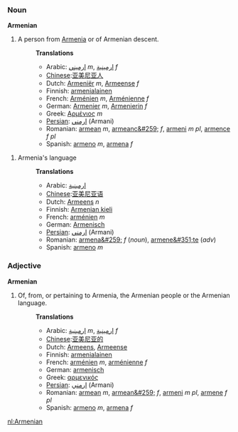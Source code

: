===Noun===
'''Armenian'''
#A person from [[Armenia]] or of Armenian descent.
#:'''Translations'''
#:*Arabic: [[ارميني]] ''m'', [[ارمينية]] ''f''
#:*[[Chinese]]:[[亚美尼亚人]]
#:*Dutch: [[Armeniër]] ''m'', [[Armeense]] ''f''
#:*Finnish: [[armenialainen]]
#:*French: [[Arménien]] ''m'', [[Arménienne]] ''f''
#:*German: [[Armenier]] ''m'', [[Armenierin]] ''f''
#:*Greek: [[Αρμένιος]] ''m''
#:*[[Persian]]: [[ارمني]] (Armani)
#:*Romanian: [[armean]] ''m'', [[armeanc&#259;]] ''f'', [[armeni]] ''m pl'', [[armence]] ''f pl''
#:*Spanish: [[armeno]] ''m'', [[armena]] ''f''

#Armenia's language
#:'''Translations'''
#:*Arabic: [[ارمينية]]
#:*[[Chinese]]:[[亚美尼亚语]]
#:*Dutch: [[Armeens]] ''n''
#:*Finnish: [[Armenian kieli]]
#:*French: [[arménien]] ''m''
#:*German: [[Armenisch]]
#:*[[Persian]]: [[ارمني]] (Armani)
#:*Romanian: [[armena&#259;]] ''f'' (''noun''), [[armene&#351;te]] (''adv'')
#:*Spanish: [[armeno]] ''m''

===Adjective===
'''Armenian'''
#Of, from, or pertaining to Armenia, the Armenian people or the Armenian language.
#:'''Translations'''
#:*Arabic: [[ارمينية]] ''m'', [[ارمينية]] ''f''
#:*[[Chinese]]:[[亚美尼亚的]]
#:*Dutch: [[Armeens]], [[Armeense]]
#:*Finnish: [[armenialainen]]
#:*French: [[arménien]] ''m'', [[arménienne]] ''f''
#:*German: [[armenisch]]
#:*Greek: [[αρμενικός]]
#:*[[Persian]]: [[ارمني]] (Armani)
#:*Romanian: [[armean]] ''m'', [[armean&#259;]] ''f'', [[armeni]] ''m pl'', [[armene]] ''f pl''
#:*Spanish: [[armeno]] ''m'', [[armena]] ''f''


[[nl:Armenian]]